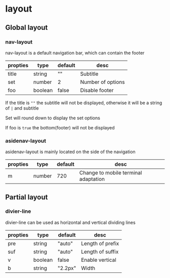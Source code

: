 # layout

## Global layout

### nav-layout

nav-layout is a default navigation bar, which can contain the footer

|propties|type|default|desc|
|---|---|---|---|
|title|string|""|Subtitle|
|set|number|2|Number of options|
|foo|boolean|false|Disable footer|

If the title is `""` the subtitle will not be displayed, otherwise it will be a string of `|` and subtitle

Set will round down to display the set options

If foo is `true` the bottom(footer) will not be displayed

### asidenav-layout

asidenav-layout is mainly located on the side of the navigation

|propties|type|default|desc|
|---|---|---|---|
|m|number|720|Change to mobile terminal adaptation|

## Partial layout

### divier-line

divier-line can be used as horizontal and vertical dividing lines

|propties|type|default|desc|
|---|---|---|---|
|pre|string|"auto"|Length of prefix|
|suf|string|"auto"|Length of suffix|
|v|boolean|false|Enable vertical|
|b|string|"2.2px"|Width|
